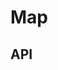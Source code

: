 
<Meta title="Components/Map" component={Map} />

# Map

<Preview>
  <Story name="Base component">
    <Map
      center={MapFixture.center}
      places={knobs.object('places', MapFixture.places)}
    />
  </Story>
</Preview>

## API

<Props of={Map} />

